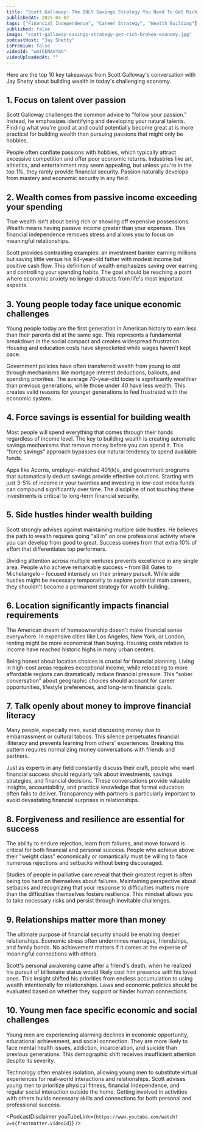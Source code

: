 ```yaml
---
title: "Scott Galloway: The ONLY Savings Strategy You Need To Get Rich In A Broken Economy"
publishedAt: 2025-04-07
tags: ["Financial Independence", "Career Strategy", "Wealth Building"]
published: false
image: "scott-galloway-savings-strategy-get-rich-broken-economy.jpg"
podcastHost: "Jay Shetty"
isPremium: false
videoId: "wmtCENAmYmU"
videoUploadedAt: ""
---
```



<PodcastSummaryPageLayout frontmatter={frontmatter}>

Here are the top 10 key takeaways from Scott Galloway's conversation with Jay Shetty about building wealth in today's challenging economy.

## 1. Focus on talent over passion

Scott Galloway challenges the common advice to "follow your passion." Instead, he emphasizes identifying and developing your natural talents. Finding what you're good at and could potentially become great at is more practical for building wealth than pursuing passions that might only be hobbies.

People often conflate passions with hobbies, which typically attract excessive competition and offer poor economic returns. Industries like art, athletics, and entertainment may seem appealing, but unless you're in the top 1%, they rarely provide financial security. Passion naturally develops from mastery and economic security in any field.

## 2. Wealth comes from passive income exceeding your spending

True wealth isn't about being rich or showing off expensive possessions. Wealth means having passive income greater than your expenses. This financial independence removes stress and allows you to focus on meaningful relationships.

Scott provides contrasting examples: an investment banker earning millions but saving little versus his 94-year-old father with modest income but positive cash flow. This definition of wealth emphasizes saving over earning and controlling your spending habits. The goal should be reaching a point where economic anxiety no longer distracts from life's most important aspects.

## 3. Young people today face unique economic challenges

Young people today are the first generation in American history to earn less than their parents did at the same age. This represents a fundamental breakdown in the social compact and creates widespread frustration. Housing and education costs have skyrocketed while wages haven't kept pace.

Government policies have often transferred wealth from young to old through mechanisms like mortgage interest deductions, bailouts, and spending priorities. The average 70-year-old today is significantly wealthier than previous generations, while those under 40 have less wealth. This creates valid reasons for younger generations to feel frustrated with the economic system.

## 4. Force savings is essential for building wealth

Most people will spend everything that comes through their hands regardless of income level. The key to building wealth is creating automatic savings mechanisms that remove money before you can spend it. This "force savings" approach bypasses our natural tendency to spend available funds.

Apps like Acorns, employer-matched 401(k)s, and government programs that automatically deduct savings provide effective solutions. Starting with just 3-5% of income in your twenties and investing in low-cost index funds can compound significantly over time. The discipline of not touching these investments is critical to long-term financial security.

## 5. Side hustles hinder wealth building

Scott strongly advises against maintaining multiple side hustles. He believes the path to wealth requires going "all in" on one professional activity where you can develop from good to great. Success comes from that extra 10% of effort that differentiates top performers.

Dividing attention across multiple ventures prevents excellence in any single area. People who achieve remarkable success – from Bill Gates to Michelangelo – focused intensely on their primary pursuit. While side hustles might be necessary temporarily to explore potential main careers, they shouldn't become a permanent strategy for wealth building.

## 6. Location significantly impacts financial requirements

The American dream of homeownership doesn't make financial sense everywhere. In expensive cities like Los Angeles, New York, or London, renting might be more economical than buying. Housing costs relative to income have reached historic highs in many urban centers.

Being honest about location choices is crucial for financial planning. Living in high-cost areas requires exceptional income, while relocating to more affordable regions can dramatically reduce financial pressure. This "sober conversation" about geographic choices should account for career opportunities, lifestyle preferences, and long-term financial goals.

## 7. Talk openly about money to improve financial literacy

Many people, especially men, avoid discussing money due to embarrassment or cultural taboos. This silence perpetuates financial illiteracy and prevents learning from others' experiences. Breaking this pattern requires normalizing money conversations with friends and partners.

Just as experts in any field constantly discuss their craft, people who want financial success should regularly talk about investments, savings strategies, and financial decisions. These conversations provide valuable insights, accountability, and practical knowledge that formal education often fails to deliver. Transparency with partners is particularly important to avoid devastating financial surprises in relationships.

## 8. Forgiveness and resilience are essential for success

The ability to endure rejection, learn from failures, and move forward is critical for both financial and personal success. People who achieve above their "weight class" economically or romantically must be willing to face numerous rejections and setbacks without being discouraged.

Studies of people in palliative care reveal that their greatest regret is often being too hard on themselves about failures. Maintaining perspective about setbacks and recognizing that your response to difficulties matters more than the difficulties themselves fosters resilience. This mindset allows you to take necessary risks and persist through inevitable challenges.

## 9. Relationships matter more than money

The ultimate purpose of financial security should be enabling deeper relationships. Economic stress often undermines marriages, friendships, and family bonds. No achievement matters if it comes at the expense of meaningful connections with others.

Scott's personal awakening came after a friend's death, when he realized his pursuit of billionaire status would likely cost him presence with his loved ones. This insight shifted his priorities from endless accumulation to using wealth intentionally for relationships. Laws and economic policies should be evaluated based on whether they support or hinder human connections.

## 10. Young men face specific economic and social challenges

Young men are experiencing alarming declines in economic opportunity, educational achievement, and social connection. They are more likely to face mental health issues, addiction, incarceration, and suicide than previous generations. This demographic shift receives insufficient attention despite its severity.

Technology often enables isolation, allowing young men to substitute virtual experiences for real-world interactions and relationships. Scott advises young men to prioritize physical fitness, financial independence, and regular social interaction outside the home. Getting involved in activities with others builds necessary skills and connections for both personal and professional success.

<PodcastDisclaimer
  youTubeLink={`https://www.youtube.com/watch?v=${frontmatter.videoId}`}
/>

</PodcastSummaryPageLayout>
